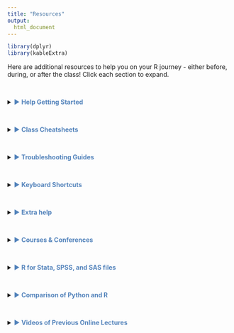 ```yaml
---
title: "Resources"
output: 
  html_document
---
```


```r
library(dplyr)
library(kableExtra)
```

Here are additional resources to help you on your R journey - either before, during, or after the class! Click each section to expand.

<br>

<details><summary> <span style = "color: #5383bb;"> ► **Help Getting Started**</span></summary><br>

- [R reference card](http://cran.r-project.org/doc/contrib/Short-refcard.pdf) 
- [R jargon](https://link.springer.com/content/pdf/bbm%3A978-1-4419-1318-0%2F1.pdf) 
- [R terminology](https://cran.r-project.org/doc/manuals/r-release/R-lang.pdf)
- [What is the Tidyverse?](https://www.tidyverse.org/packages/)   
- [Lawlor et al. 2022](https://doi.org/10.1371/journal.pcbi.1010372): Ten simple rules for teaching yourself R 

</details>

<br>

<details><summary> <span style = "color: #5383bb;"> ► **Class Cheatsheets**</span></summary><br>

- [Day 1 - RStudio & Reproducibility Cheatsheet](https://jhudatascience.org/intro_to_r/modules/cheatsheets/Day-1.pdf)
- [Day 2 - Basic R & Data Input/Output Cheatsheet](https://jhudatascience.org/intro_to_r/modules/cheatsheets/Day-2.pdf)
- [Day 3 - Data Subsetting  Cheatsheet](https://jhudatascience.org/intro_to_r/modules/cheatsheets/Day-3.pdf)
- [Day 4 - Data Summarization & Data Classes Cheatsheet](https://jhudatascience.org/intro_to_r/modules/cheatsheets/Day-4.pdf)
- [Day 5 - Data Cleaning Cheatsheet](https://jhudatascience.org/intro_to_r/modules/cheatsheets/Day-5.pdf)
- [Day 6 - Data Manipulation & Data Visualization `esquisse` Cheatsheet](https://jhudatascience.org/intro_to_r/modules/cheatsheets/Day-6.pdf)
- [Day 7 - Data Visualization `ggplot2` & Factors Cheatsheet](https://jhudatascience.org/intro_to_r/modules/cheatsheets/Day-7.pdf)
- [Day 8 - Statistics Cheatsheet](https://jhudatascience.org/intro_to_r/modules/cheatsheets/Day-8.pdf)
- [Day 9 - Functions Cheatsheet](https://jhudatascience.org/intro_to_r/modules/cheatsheets/Day-9.pdf)
- [Additional RStudio "Cheatsheets"](https://www.rstudio.com/resources/cheatsheets/)

</details>

<br>

<details><summary> <span style = "color: #5383bb;"> ► **Troubleshooting Guides**</span></summary><br>

- [Guide on when to use quotes or backticks](https://jhudatascience.org/intro_to_r/resources/quotes_vs_backticks.html)
- [Guide on what functions require pulling values out first](https://jhudatascience.org/intro_to_r/resources/functions_for_vectors.html)

</details>

<br>

<details><summary> <span style = "color: #5383bb;"> ► **Keyboard Shortcuts**</span></summary><br>

- RStudio shortcuts can be found [here](<http://www.rstudio.com/ide/docs/using/keyboard_shortcuts>).

</details>

<br>

<details><summary> <span style = "color: #5383bb;"> ► **Extra help**</span></summary><br>

**Need help with data import?** 

- [Video on data import](https://youtu.be/LEkNfJgpunQ)
- [video](https://www.youtube.com/watch?v=we6vwB7DsNU) for PC users who want to see how to move files around (especially from downloads) 
- [video](https://www.youtube.com/watch?v=Ao9e0cDzMrE) for Mac users who want to see how to move files around (especially from downloads)
- [Extra information about file paths](https://docs.google.com/presentation/d/18u1Vhd3Uq-QprC0btpxS_-Ka-LKVUvncyoqdbGdb-g4/edit?usp=sharing)

**Need help with joins?**

- [`full-join()` animation](https://github.com/gadenbuie/tidyexplain/blob/master/images/full-join.gif)
- [`inner_join()` animation](https://github.com/gadenbuie/tidyexplain/blob/master/images/inner-join.gif)
- [`left-join()` animation](https://github.com/gadenbuie/tidyexplain/blob/master/images/left-join.gif)
- [`right-join()` animation](https://github.com/gadenbuie/tidyexplain/blob/master/images/right-join.gif)


**Need help with plots?**

- [`ggplot2` gallery](https://r-graph-gallery.com/ggplot2-package.html) - See what is possible with `ggplot2` to create graphs in R
- [`ggplot2` theme cheatsheet](https://github.com/claragranell/ggplot2/blob/main/ggplot_theme_system_cheatsheet.pdf)
- [Visualization best practices](https://jhudatascience.org/tidyversecourse/dataviz.html#making-good-plots)
- [Guide on when to use which plot](https://infogram.com/page/choose-the-right-chart-data-visualization)
- [Guide to building up a `ggplot2` figure](https://hopstat.wordpress.com/2016/02/18/how-i-build-up-a-ggplot2-figure/)  

**Need help with stats?**

- [Guide on when to use what stats test](https://www.scribbr.com/statistics/statistical-tests/)
- [Modeling 101](https://jhudatascience.org/tidyversecourse/model.html#linear-modeling)
- [Interpreting GLM output (e.g., deviance)](https://www.statology.org/null-residual-deviance/)


</details>

<br>

<details><summary> <span style = "color: #5383bb;"> ► **Courses & Conferences**</span></summary><br>

#### **Online Courses and Resources**

- [Tidyverse Skills for Data Science Book](https://jhudatascience.org/tidyversecourse/)  (**a great next step** to learn more about the tidyverse, some modeling, and machine learning)
- [Tidyverse Skills for Data Science Course](https://www.coursera.org/specializations/tidyverse-data-science-r)  (same content with quizzes, can get certificate with $)
- [Open Case Studies](https://www.opencasestudies.org/)  
(resource for specific public health cases with statistical implementation and interpretation - **a great next step** for learning more about stats and wrangling!)
- [R for Data Science](http://r4ds.had.co.nz/)  (great general information)
- [R basics chapter of Introduction to Data Science by Rafael A. Irizarry](https://rafalab.github.io/dsbook/r-basics.html)(great general information)
- [Dataquest](https://www.dataquest.io/)  (general interactive resource)
- [Quick R Guide]( http://statmethods.net/)  (nice free general resource)
- [Introduction to Reproducibility](https://jhudatascience.org/Reproducibility_in_Cancer_Informatics/)
- [Advanced Reproducibility](https://jhudatascience.org/Adv_Reproducibility_in_Cancer_Informatics/)

#### **Classes at JHU**

- [PH.140.621, PH.140.622, PH.140.623, PH.140.62 - Statistical Methods in Public Health I, II, III, and IV](https://e-catalogue.jhu.edu/course-descriptions/biostatistics/) - The class is mostly taught in STATA, but you can also join a group of students working in R. The class covers many topics in statistical analysis for public health data.
- [PH.140.778 - Statistical Computing, Algorithm, and Software Development](https://www.jhsph.edu/courses/course/36737/2022/140.778.01/statistical-computing-algorithm-and-software-devel) - A more advanced course for working with data in R.
    - Content for similar topics as this course can also be found on [Leanpub](https://leanpub.com/advstatcomp).

#### **R Conferences**

- The [RStudio/Posit conference](https://posit.co/conference/) has lots of useful workshops! 
- useR! — International R User Conference information can be found [here](https://www.r-project.org/conferences/).

</details>

<br>

<details><summary> <span style = "color: #5383bb;"> ► **R for Stata, SPSS, and SAS files**</span></summary><br>

- The [Haven](https://haven.tidyverse.org/) package  
 (This package is super useful for reading and writing files so that they are compatible across Stata, SPSS, SAS, and R) 
- [R vs Stata](https://link.springer.com/content/pdf/bbm%3A978-1-4419-1318-0%2F1.pdf)  
(See page 505)

</details>

<br>

<details><summary> <span style = "color: #5383bb;"> ► **Comparison of Python and R**</span></summary><br>

- A helpful [blog post](https://www.ibm.com/cloud/blog/python-vs-r) about the difference between these two languages.

</details>

<br>

<details><summary> <span style = "color: #5383bb;"> ► **Videos of Previous Online Lectures**</span></summary><br>

  #### **From Summer Institute 2022**
  
  ```r
  mat <- matrix(c(
    "RStudio and Reproducibility", "https://www.youtube.com/watch?v=eCsD0f0q6rY&t=9s",
    "Basic R", "https://www.youtube.com/watch?v=2YRgDG3qsho",
    "Data IO", "https://www.youtube.com/watch?v=ejnBAdA2N1c",
    "Subsetting Data", "https://www.youtube.com/watch?v=GFa6dXAezJg",
    "Data Summarization", "https://www.youtube.com/watch?v=kj_69maSANk",
    "Data Classes", "https://www.youtube.com/watch?v=zoVciFJieLY&t=21s",
    "Data Cleaning", "https://www.youtube.com/watch?v=GhK8xMUBNwg",
    "Data Manipulation", "https://www.youtube.com/watch?v=qP73AWUjfAU",
    "Intro to Data Visualization", "https://www.youtube.com/watch?v=OCVo6vWrKL4",
    "Data Visualization", "https://www.youtube.com/watch?v=9UPlZqOfT_s",
    "Factors", "https://www.youtube.com/watch?v=0fE756trEEE",
    "Statistics", "https://www.youtube.com/watch?v=jZ5sskAdAJU&t=4s",
    "Functions", "https://www.youtube.com/watch?v=dx-85RzN1G0"
  ), ncol = 2, byrow = TRUE)
  mat <- data.frame(mat, stringsAsFactors = FALSE)
  colnames(mat) <- c("Day", "Link to Video")
  knitr::kable(mat, format = "html") %>%
    kable_styling()
  ```
  
  #### **From Winter Institute 2022**
  
  ```r
  mat <- matrix(c(
    "RStudio", "https://youtu.be/zpAQrglIJb0",
    "Basic R", "https://youtu.be/_8ZG0G1nNlA",
    "Reproducibility", "https://youtu.be/ChFTiZ7Clo4",
    "Data IO", "https://youtu.be/bnYN7AfYGNM",
    "Subsetting Data", "https://youtu.be/kPU3dl25ox8",
    "Data Summarization", "https://youtu.be/C_a8bGGdrIA",
    "Data Classes", "https://youtu.be/ZCe30kIJ0Xc",
    "Data Cleaning", "https://youtu.be/siFL49CCsJg",
    "Data Manipulation", "https://youtu.be/7M81XUIY5SE",
    "Intro to Data Visualization", "https://youtu.be/Md46muvSrYE",
    "Data Visualization", "https://youtu.be/YjDT3ZUSiR4",
    "Factors", "https://youtu.be/Co4l0YhuYSk",
    "Statistics", "https://youtu.be/3nSIN1mu8uw",
    "Functions", "https://youtu.be/XUKJtUYU1Ic"
  ), ncol = 2, byrow = TRUE)
  mat <- data.frame(mat, stringsAsFactors = FALSE)
  colnames(mat) <- c("Day", "Link to Video")
  knitr::kable(mat, format = "html") %>%
    kable_styling()
  ```
  
  #### **From Summer Institute 2021**
  
  ```r
  mat <- matrix(c(
    "RStudio", "https://youtu.be/zpAQrglIJb0",
    "Basic R", "https://youtu.be/md30mwFJ2_Q",
    "Data IO", "https://youtu.be/6xNyETqIqZU",
    "Subsetting Data", "https://youtu.be/YeBSc2YXr4U",
    "Data Summarization Part 1 + 2", "https://youtu.be/yL3BGDWtVC4",
    "Data Classes", "https://youtu.be/zBCvbikMTAc",
    "Data Cleaning", "https://youtu.be/TaREvr5evwk",
    "Data Manipulation", "https://youtu.be/-039V99I-PE",
    "Reproducibility", "https://youtu.be/ui9dJLqtdCs",
    "Statistics", "https://youtu.be/EJwlBoBHoz4",
    "Data Visualization", "https://youtu.be/ngQX9khx7UQ",
    "Functions", "https://youtu.be/epIujSKgNi4"
  ), ncol = 2, byrow = TRUE)
  mat <- data.frame(mat, stringsAsFactors = FALSE)
  colnames(mat) <- c("Day", "Link to Video")
  knitr::kable(mat, format = "html") %>%
    kable_styling()
  ```
  
  **From Winter Institute 2020**
  
  ```r
  mat <- matrix(c(
    "RStudio and Data Classes", "https://youtu.be/vyIsDnsq5jY",
    "Subsetting Data", "https://youtu.be/mT8lSagYbjM",
    "Data Summarization Part 1", "https://youtu.be/SZYpzt9zy0g",
    "Data Classes", "https://youtu.be/82zSA1N0mnA",
    "Data Cleaning", "https://youtu.be/G3V2YPaQN34",
    "Data Manipulation", "https://youtu.be/43MPdw5bf4o",
    "Statistics 1", "https://youtu.be/Jr4ljyzrr4U",
    "Statistics 2", "https://youtu.be/ub2BSbK9lMM"
  ), ncol = 2, byrow = TRUE)
  mat <- data.frame(mat, stringsAsFactors = FALSE)
  colnames(mat) <- c("Day", "Link to Video")
  knitr::kable(mat, format = "html") %>%
    kable_styling()
  ```
  
  #### **From Summer Institute 2017**
  
  ```r
  mat <- matrix(c(
    "Day 1", "https://youtu.be/Xi-wsACc7p0",
    "Day 2", "https://youtu.be/u1FQt9Hr8iw",
    "Day 3", "https://youtu.be/woc7AGJTzZw",
    "Day 4", "https://youtu.be/RZ7eVIMPIes",
    "Day 5", "https://youtu.be/e8cFV8wluC0"
  ), ncol = 2, byrow = TRUE)
  mat <- data.frame(mat, stringsAsFactors = FALSE)
  colnames(mat) <- c("Day", "Link to Video")
  knitr::kable(mat, format = "html") %>%
    kable_styling()
  ```

</details>

<br>
